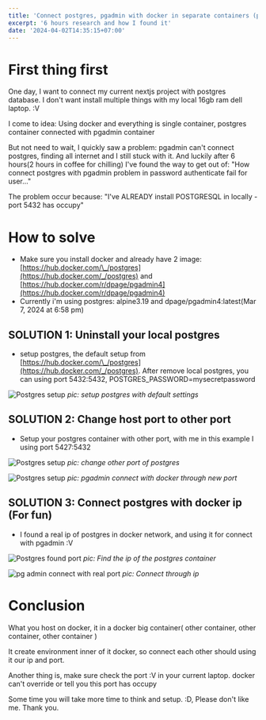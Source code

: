 ```yaml
---
title: 'Connect postgres, pgadmin with docker in separate containers (password authentication failed)'
excerpt: '6 hours research and how I found it'
date: '2024-04-02T14:35:15+07:00'
---
```


# First thing first

One day, I want to connect my current nextjs project with postgres database. I don't want install multiple things with my local 16gb ram dell laptop. :V

I come to idea: Using docker and everything is single container, postgres container connected with pgadmin container

But not need to wait, I quickly saw a problem: pgadmin can't connect postgres, finding all internet and I still stuck with it. And luckily after 6 hours(2 hours in coffee for chilling) I've found the way to get out of: "How connect postgres with pgadmin problem in password authenticate fail for user..."

The problem occur because: "I've ALREADY install POSTGRESQL in locally - port 5432 has occupy"

# How to solve

- Make sure you install docker and already have 2 image: [https://hub.docker.com/\_/postgres](https://hub.docker.com/_/postgres) and [https://hub.docker.com/r/dpage/pgadmin4](https://hub.docker.com/r/dpage/pgadmin4)
- Currently i'm using postgres: alpine3.19 and dpage/pgadmin4:latest(Mar 7, 2024 at 6:58 pm)

## SOLUTION 1: Uninstall your local postgres

- setup postgres, the default setup from [https://hub.docker.com/\_/postgres](https://hub.docker.com/_/postgres). After remove local postgres, you can using port 5432:5432, POSTGRES_PASSWORD=mysecretpassword

![Postgres setup](/assets/images/blogs/connect_postgres_pgadmin_docker/postgres_setup_keep_port.png)
_pic: setup postgres with default settings_

## SOLUTION 2: Change host port to other port

- Setup your postgres container with other port, with me in this example I using port 5427:5432

![Postgres setup](/assets/images/blogs/connect_postgres_pgadmin_docker/postgres_change_other_port.png)
_pic: change other port of postgres_

![Postgres setup](/assets/images/blogs/connect_postgres_pgadmin_docker/connect_with_other_port.png)
_pic: pgadmin connect with docker through new port_

## SOLUTION 3: Connect postgres with docker ip (For fun)

- I found a real ip of postgres in docker network, and using it for connect with pgadmin :V

![Postgres found port](/assets/images/blogs/connect_postgres_pgadmin_docker/postgres_ip.png)
_pic: Find the ip of the postgres container_

![pg admin connect with real port](/assets/images/blogs/connect_postgres_pgadmin_docker/connect_pgadmin_with_real_ip.png)
_pic: Connect through ip_

# Conclusion

What you host on docker, it in a docker big container(
other container,
other container,
other container
)

It create environment inner of it docker, so connect each other should using it our ip and port.

Another thing is, make sure check the port :V in your current laptop. docker can't override or tell you this port has occupy

Some time you will take more time to think and setup. :D, Please don't like me. Thank you.
